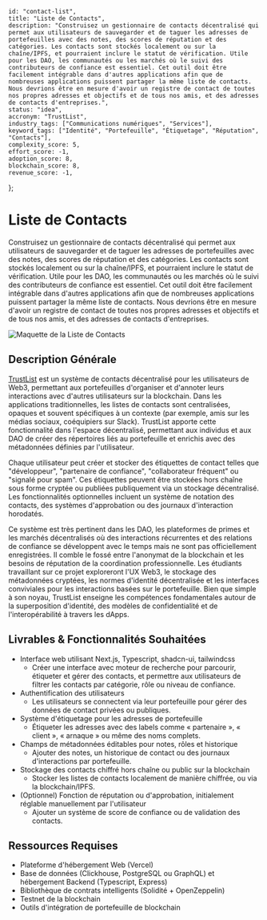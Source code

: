     id: "contact-list",
    title: "Liste de Contacts",
    description: "Construisez un gestionnaire de contacts décentralisé qui permet aux utilisateurs de sauvegarder et de taguer les adresses de portefeuilles avec des notes, des scores de réputation et des catégories. Les contacts sont stockés localement ou sur la chaîne/IPFS, et pourraient inclure le statut de vérification. Utile pour les DAO, les communautés ou les marchés où le suivi des contributeurs de confiance est essentiel. Cet outil doit être facilement intégrable dans d'autres applications afin que de nombreuses applications puissent partager la même liste de contacts. Nous devrions être en mesure d'avoir un registre de contact de toutes nos propres adresses et objectifs et de tous nos amis, et des adresses de contacts d'entreprises.",
    status: "idea",
    accronym: "TrustList",
    industry_tags: ["Communications numériques", "Services"],
    keyword_tags: ["Identité", "Portefeuille", "Étiquetage", "Réputation", "Contacts"],
    complexity_score: 5,
    effort_score: -1,
    adoption_score: 8,
    blockchain_score: 8,
    revenue_score: -1,
};

# Liste de Contacts

Construisez un gestionnaire de contacts décentralisé qui permet aux utilisateurs de sauvegarder et de taguer les adresses de portefeuilles avec des notes, des scores de réputation et des catégories. Les contacts sont stockés localement ou sur la chaîne/IPFS, et pourraient inclure le statut de vérification. Utile pour les DAO, les communautés ou les marchés où le suivi des contributeurs de confiance est essentiel. Cet outil doit être facilement intégrable dans d'autres applications afin que de nombreuses applications puissent partager la même liste de contacts. Nous devrions être en mesure d'avoir un registre de contact de toutes nos propres adresses et objectifs et de tous nos amis, et des adresses de contacts d'entreprises.

![Maquette de la Liste de Contacts](/images/project/contact-list.jpg)

## Description Générale

[TrustList](https://trustlist.monark.io) est un système de contacts décentralisé pour les utilisateurs de Web3, permettant aux portefeuilles d'organiser et d'annoter leurs interactions avec d'autres utilisateurs sur la blockchain. Dans les applications traditionnelles, les listes de contacts sont centralisées, opaques et souvent spécifiques à un contexte (par exemple, amis sur les médias sociaux, coéquipiers sur Slack). TrustList apporte cette fonctionnalité dans l'espace décentralisé, permettant aux individus et aux DAO de créer des répertoires liés au portefeuille et enrichis avec des métadonnées définies par l'utilisateur.

Chaque utilisateur peut créer et stocker des étiquettes de contact telles que "développeur", "partenaire de confiance", "collaborateur fréquent" ou "signalé pour spam". Ces étiquettes peuvent être stockées hors chaîne sous forme cryptée ou publiées publiquement via un stockage décentralisé. Les fonctionnalités optionnelles incluent un système de notation des contacts, des systèmes d'approbation ou des journaux d'interaction horodatés.

Ce système est très pertinent dans les DAO, les plateformes de primes et les marchés décentralisés où des interactions récurrentes et des relations de confiance se développent avec le temps mais ne sont pas officiellement enregistrées. Il comble le fossé entre l'anonymat de la blockchain et les besoins de réputation de la coordination professionnelle. Les étudiants travaillant sur ce projet exploreront l'UX Web3, le stockage des métadonnées cryptées, les normes d'identité décentralisée et les interfaces conviviales pour les interactions basées sur le portefeuille. Bien que simple à son noyau, TrustList enseigne les compétences fondamentales autour de la superposition d'identité, des modèles de confidentialité et de l'interopérabilité à travers les dApps.

## Livrables & Fonctionnalités Souhaitées

- Interface web utilisant Next.js, Typescript, shadcn-ui, tailwindcss  
   - Créer une interface avec moteur de recherche pour parcourir, étiqueter et gérer des contacts, et permettre aux utilisateurs de filtrer les contacts par catégorie, rôle ou niveau de confiance.
- Authentification des utilisateurs  
   - Les utilisateurs se connectent via leur portefeuille pour gérer des données de contact privées ou publiques.
- Système d'étiquetage pour les adresses de portefeuille  
   - Étiqueter les adresses avec des labels comme « partenaire », « client », « arnaque » ou même des noms complets.
- Champs de métadonnées éditables pour notes, rôles et historique  
   - Ajouter des notes, un historique de contact ou des journaux d'interactions par portefeuille.
- Stockage des contacts chiffré hors chaîne ou public sur la blockchain  
   - Stocker les listes de contacts localement de manière chiffrée, ou via la blockchain/IPFS.
- (Optionnel) Fonction de réputation ou d'approbation, initialement réglable manuellement par l'utilisateur  
   - Ajouter un système de score de confiance ou de validation des contacts.

## Ressources Requises

- Plateforme d'hébergement Web (Vercel)
- Base de données (Clickhouse, PostgreSQL ou GraphQL) et hébergement Backend (Typescript, Express)
- Bibliothèque de contrats intelligents (Solidité + OpenZeppelin)
- Testnet de la blockchain
- Outils d'intégration de portefeuille de blockchain
